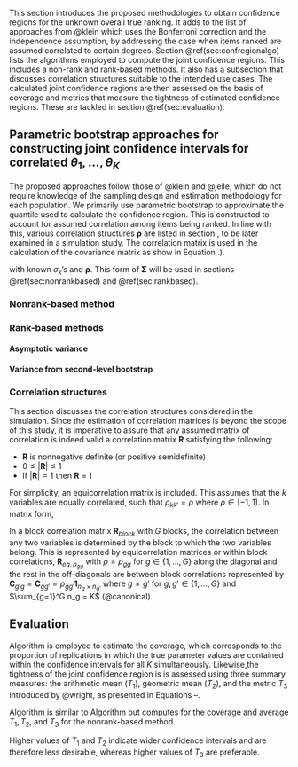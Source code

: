 This section introduces the proposed methodologies to obtain confidence regions for the unknown overall true ranking. It adds to the list of approaches from @klein which uses the Bonferroni correction and the independence assumption, by addressing the case when items ranked are assumed correlated to certain degrees. Section \@ref(sec:confregionalgo) lists the algorithms employed to compute the joint confidence regions. This includes a non-rank and rank-based methods. It also has a subsection that discusses correlation structures suitable to the intended use cases. The calculated joint confidence regions are then assessed on the basis of coverage and metrics that measure the tightness of estimated confidence regions. These are tackled in section \@ref(sec:evaluation).

## Parametric bootstrap approaches for constructing joint confidence intervals for correlated $\theta_1, \dots, \theta_K$ {#sec:confregionalgo}

The proposed approaches follow those of @klein and @jelle, which do not require knowledge of the sampling design and estimation methodology for each population. We primarily use parametric bootstrap to approximate the quantile used to calculate the confidence region. This is constructed to account for assumed correlation among items being ranked. In line with this, various correlation structures $\boldsymbol{\rho}$ are listed in section \ref{sec:corrstructures}, to be later examined in a simulation study. The correlation matrix is used in the calculation of the covariance matrix as show in Equation \ref{eq:sigma_matrix}.).

\begin{equation}
  \boldsymbol{\Sigma} = \boldsymbol{\Delta}^{1/2} \boldsymbol{\rho} \boldsymbol{\Delta}^{1/2}; \quad \boldsymbol{\Delta} = \text{diag} \left\{ \sigma^2_1, \sigma^2_2, \dots, \sigma^2_K \right\}
  \label{eq:sigma_matrix}
\end{equation} with known $\sigma_k$'s and $\boldsymbol{\rho}$. This form of $\boldsymbol{\Sigma}$ will be used in sections \@ref(sec:nonrankbased) and \@ref(sec:rankbased).

### Nonrank-based method {#sec:nonrankbased}

\begin{algorithm}[H]
    \caption{Computation of Joint Confidence Region} 
    \label{alg:nonrank_ci}
    Let the data be represented by $\boldsymbol{\hat \theta} = \left( \hat \theta_1, \hat \theta_2, \dots, \hat \theta_K \right)'$ and suppose that $\boldsymbol{\Sigma}$ is known
    \begin{algorithmic}[1]
        \For {$b = 1, 2, \dots, B$}
                \State Generate $\boldsymbol{\hat\theta}^*_b \sim N_K \left( \boldsymbol{\hat\theta}, \boldsymbol{\Sigma}\right)$ and write $\boldsymbol{\hat\theta}^*_b = \left( \hat\theta^*_{b1}, \hat\theta^*_{b2}, \dots, \hat\theta^*_{bK} \right)' $
                \State Compute $t^*_b = \underset{1 \leq k \leq K}{\max} \Bigg| \frac{\hat\theta^*_{bk} - \hat\theta^*_{k}}{\sigma_k} \Bigg|$
        \EndFor
        \State Compute the $\left(1-\alpha\right)$-sample quantile of $t^*_1, t^*_2, \dots, t^*_B$, call this $\hat{t}$.
        \State The joint confidence region of $\theta_1, \theta_2, \dots, \theta_K$ is given by 
        \Statex \begin{minipage}{\linewidth}
    \centering
$\mathfrak{R} = \left[ \hat\theta_1 \pm \hat t \times \sigma_1  \right] \times \left[ \hat\theta_2 \pm \hat t \times \sigma_2  \right] \times \dots \times \left[ \hat\theta_K \pm \hat t \times \sigma_K  \right]$
    \end{minipage}
    \end{algorithmic} 
\end{algorithm}

### Rank-based methods {#sec:rankbased}

\FloatBarrier

#### Asymptotic variance

\begin{algorithm}[H]
    \caption{Computation of Joint Confidence Region} 
    \label{alg:rank_asymp}
    Let the data consist of $\boldsymbol{\hat{\theta}} = \left( {\hat\theta_1, \hat\theta_2, \dots, \hat\theta_K} \right)$ and suppose $\boldsymbol{\Sigma}$
    \begin{algorithmic}[1]
    \For {$b = 1, 2, \dots, B$}
        \State \begin{minipage}[t]{\dimexpr\linewidth-\algorithmicindent}
            Generate $\boldsymbol{\hat\theta}^*_b = \left( \hat{\theta}^*_{b1}, \hat{\theta}^*_{b2}, \dots, \hat{\theta}^*_{bK} \right)' \sim N_K \left( \boldsymbol{\hat \theta}, \boldsymbol {\Sigma} \right)$ and let $\hat{\theta}_{b(1)}, \hat{\theta}_{b(2)}, \dots, \hat{\theta}_{b(K)}$ be the corresponding ordered values 
        \end{minipage}
        \State \begin{minipage}[t]{\dimexpr\linewidth-\algorithmicindent}
            Compute $\hat\sigma^*_{b(k)} = \sqrt{\text{kth ordered value among} \ \left\{ \hat{\theta}^{*2}_{b1} + \sigma_1^2, \hat{\theta}^{*2}_{b2} + \sigma_2^2, \dots, \hat{\theta}^{*2}_{bK} + \sigma_K^2 \right\} - \hat {\theta}^{*2}_{(k)}}$
        \end{minipage}
        \State Compute $t^*_b = \underset{1 \leq k \leq K}{\max} \Bigg| \frac{\hat\theta^*_{b(k)} - \hat\theta^*_{k}}{\sigma^*_{b(k)}} \Bigg|$
    \EndFor
    \State Compute the $\left(1-\alpha\right)$-sample quantile of $t^*_1, t^*_2, \dots, t^*_B$, call this $\hat{t}$.
    \State The joint confidence region of $\theta_{(1)}, \theta_{(2)}, \dots, \theta_{(K)}$ is given by
        \Statex \begin{minipage}{\linewidth}
        \centering
        $\mathfrak{R} = \left[ \hat\theta_{(1)} \pm \hat t \times \hat\sigma_{(1)}  \right] \times \left[ \hat\theta_{(2)} \pm \hat t \times \hat\sigma_{(2)}  \right] \times \dots \times \left[ \hat\theta_{(K)} \pm \hat t \times \hat\sigma_{(K)}  \right]$
        \end{minipage}
        where $\hat \sigma_{(k)}$ is computed as
        \Statex \begin{minipage}{\linewidth}
    \centering
$\hat\sigma_{(k)} = \sqrt{\text{kth ordered value among} \ \left\{ \hat{\theta}^{2}_{1} + \sigma_1^2, \hat{\theta}^{2}_{2} + \sigma_2^2, \dots, \hat{\theta}^{2}_{K} + \sigma_K^2 \right\} - \hat {\theta}^{2}_{(k)}}$
\end{minipage}
    \end{algorithmic} 
\end{algorithm}

\FloatBarrier

#### Variance from second-level bootstrap

\begin{algorithm}[H]
    \caption{Computation of Joint Confidence Region} 
    \label{alg:rank_secondlevelbs}
    \begin{algorithmic}[1]
        \For {$b = 1, 2, \dots, B$}
            \State \begin{minipage}[t]{\dimexpr\linewidth-\algorithmicindent} 
                Generate $\hat{\boldsymbol{\theta}}^*_b = \left( \hat{\theta}^*_{b1}, \hat{\theta}^*_{b2}, \dots, \hat{\theta}^*_{bK} \right)' \sim N_K \left( \hat{\boldsymbol{\theta}}, \boldsymbol {\Sigma} \right)$ and let $\hat{\theta}_{b(1)}^*, \hat{\theta}_{b(2)}^*, \dots, \hat{\theta}_{b(K)}^*$ be the corresponding ordered values of $\hat{\theta}_{b1}^*, \hat{\theta}_{b2}^*, \dots, \hat{\theta}_{bK}^*$
            \end{minipage}
            \For {$c = 1, 2, \dots, C$}
                \State \begin{minipage}[t]{\dimexpr\linewidth-\algorithmicindent} Generate $\hat{\boldsymbol{\theta}}^{**}_{bc} = \left( \hat{\theta}^{**}_{bc1}, \hat{\theta}^{**}_{bc2}, \dots, \hat{\theta}^{**}_{bcK} \right) \sim N_K \left( \hat{\boldsymbol{\theta}}_b^*, \boldsymbol {\Sigma} \right)$ and let $\hat{\theta}^{**}_{bc(1)}, \hat{\theta}^{**}_{bc(2)}, \dots, \hat{\theta}^{**}_{bc(K)}$ be the corresponding ordered values of $\hat{\theta}_{b1}^*, \hat{\theta}_{b2}^*, \dots, \hat{\theta}_{bK}^*$
                \end{minipage}
                \State Compute
                    $\displaystyle \hat{\sigma}^*_{b(k)} = \frac{\sum^C_{c=1} \left( \hat \theta^{**}_{bc(k)} - \bar {\hat\theta}^{**}_{b \cdot (k)} \right)^2}{C-1}; \quad \bar {\hat\theta}^{**}_{b\cdot(k)} = \frac{1}{C} \sum^C_{c=1} {\hat\theta}^{**}_{bc(k)}$
                \EndFor
        \State Compute
                    $t_b^* = \underset{1 \leq k <K}{\max} \Bigg \lvert \frac{\hat{\theta}^*_{b(k)}-\hat{\theta}_{(k)}}{\hat \sigma ^* _{b(k)}} \Bigg \rvert$
        \EndFor
        \State Compute the $\left( 1-\alpha \right)$-sample quantile of $t^*_1, t^*_1, \dots, t^*_B$, call this $\hat t$.
        \State The joint confidence region of $\theta_{(1)}, \theta_{(2)}, \dots, \theta_{(K)}$ is
            \Statex \begin{minipage}{\linewidth}
            \centering
            $\mathfrak{R} = \left[ \hat\theta_{(1)} \pm \hat t \times \hat\sigma_{(1)}  \right] \times \left[ \hat\theta_{(2)} \pm \hat t \times \hat\sigma_{(2)}  \right] \times \dots \times \left[ \hat\theta_{(K)} \pm \hat t \times \hat\sigma_{(K)}  \right]$
        \end{minipage}
        where $\hat \sigma_{(k)}$ is computed as
        \Statex \begin{minipage}{\linewidth}
    \centering
$\displaystyle \hat \sigma_{(k)} = \frac{\sum^B_{b=1} \left( \hat \theta^*_{b(k)} - \bar {\hat\theta}^*_{\cdot (k)} \right)^2}{B-1}; \quad \bar {\hat\theta}^*_{\cdot(k)} = \frac{1}{B} \sum^B_{b=1} {\hat\theta}^*_{b(k)}$
\end{minipage}
    \end{algorithmic} 
\end{algorithm}

### Correlation structures {#sec:corrstructures}

This section discusses the correlation structures considered in the simulation. Since the estimation of correlation matrices is beyond the scope of this study, it is imperative to assure that any assumed matrix of correlation is indeed valid a correlation matrix $\mathbf{R}$ satisfying the following: 

- $\mathbf{R}$ is nonnegative definite (or positive semidefinite)
- $0 \leq \lvert\mathbf{R}\rvert \leq 1$
- If $\lvert\mathbf{R}\rvert = 1$ then $\mathbf{R} = \mathbf{I}$


For simplicity, an equicorrelation matrix is included. This assumes that the $k$ variables are equally correlated, such that $\rho_{kk'}=\rho$ where $\rho \in [-1,1]$. In matrix form,

\begin{equation}
  \mathbf{R}_{eq} = \left( 1-\rho \right) \mathbf{I}_K + \rho \boldsymbol{1}_K \boldsymbol{1}'_K = 
\begin{bmatrix}
1 & \rho & \cdots & \rho \\
\rho & 1 & \cdots & \rho \\
\vdots & \vdots & \ddots & \vdots \\
\rho & \rho & \cdots & 1
\end{bmatrix}_{K \times K}
  \label{eq:equicorrelation}
\end{equation}

In a block correlation matrix $\mathbf{R}_{block}$ with $G$ blocks, the correlation between any two variables is determined by the block to which the two variables belong. This is represented by equicorrelation matrices or within block correlations, $\mathbf{R}_{eq, \rho_{gg}}$ with $\rho=\rho_{gg}$ for $g\in\{1, \dots, G\}$ along the diagonal and the rest in the off-diagonals are between block correlations represented by $\mathbf{C}_{g'g} = \mathbf{C}_{gg'} = \rho_{gg'}\mathbf{1}_{n_g \times n_{g'}}$ where $g\neq g'$ for $g,g'\in\{1, \dots, G\}$ and $\sum_{g=1}^G n_g = K$ (@canonical). 

\begin{equation}
  \mathbf{R}_{block} = 
\begin{bmatrix}
\mathbf{R}_{eq,\rho_{11}} & \mathbf{C}_{12} & \cdots & \mathbf{C}_{1G} \\
\mathbf{C}_{11} & \mathbf{R}_{eq,\rho_{22}} & \cdots & \mathbf{C}_{2G} \\
\vdots & \vdots & \ddots & \vdots \\
\mathbf{C}_{G1} & \mathbf{C}_{G2} & \cdots & \mathbf{R}_{eq,\rho_{GG}}
\end{bmatrix}_{K \times K}
  \label{eq:blockcorrelation}
\end{equation}

## Evaluation {#sec:evaluation}

Algorithm \ref{alg:parametricbs_cov} is employed to estimate the coverage, which corresponds to the proportion of replications in which the true parameter values are contained within the confidence intervals for all $K$ simultaneously. Likewise,the tightness of the joint confidence region is is assessed using three summary measures: the arithmetic mean ($T_1$), geometric mean ($T_2$), and the metric $T_3$ introduced by @wright, as presented in Equations \ref{eq:t1}–\ref{eq:t3}.

Algorithm \ref{alg:nonrank_cov} is similar to Algorithm \ref{alg:parametricbs_cov} but computes for the coverage and average $T_1, T_2,$ and $T_3$ for the nonrank-based method.

\begin{algorithm}[H]
    \caption{Computation of Coverage Probability for Nonrank-based Method} 
    \label{alg:nonrank_cov}
    For given values of $\theta_1, \theta_2, \dots, \theta_K$ and $\boldsymbol{\Sigma}$
    \begin{algorithmic}[1] % Start algorithmic block
            \For {$\text{replications} = 1, 2, \dots, 5000$}
            \State Generate $\boldsymbol{\hat\theta} \sim N_K(\boldsymbol{\theta}, \boldsymbol{\Sigma})$
            \State Compute the rectangular confidence region $\mathfrak{R}$ using Algorithm \ref{alg:nonrank_ci}.
            \State Check if $\left( \theta_1, \theta_2, \dots, \theta_K\right) \in \mathfrak{R}$ and compute $T_1, T_2$, and $T_3$.
        \EndFor
    \State Compute the proportion of times that the condition in step 4 is satisfied and the average of $T_1, T_2$, and $T_3$.
    \end{algorithmic} % End algorithmic block
\end{algorithm}

\begin{equation}
  T_1 = \frac{1}{K} \sum^K_{k=1} \Big | \Lambda_{Ok} \Big|
  \label{eq:t1}
\end{equation} \begin{equation}
  T_2 = \prod^K_{k=1} \Big | \Lambda_{Ok} \Big|
  \label{eq:t2}
\end{equation}

\begin{equation}
  T_3 = 1 - \frac{K + \sum^K_{k=1} \big | \Lambda_{Ok} \big|}{K^2}
  \label{eq:t3}
\end{equation} Higher values of $T_1$ and $T_2$ indicate wider confidence intervals and are therefore less desirable, whereas higher values of $T_3$ are preferable.

\begin{algorithm}[H]
    \caption{Computation of Coverage Probability for Parametric Bootstrap} 
    \label{alg:parametricbs_cov}
    For given values of $\boldsymbol{\Sigma}$ and $\theta_1, \theta_2, \dots, \theta_K$ with corresponding $\theta_{(1)}, \theta_{(2)}, \dots, \theta_{(K)}$
    \begin{algorithmic}[1] % Start algorithmic block
            \For {$\text{replications} = 1, 2, \dots, 5000$}
            \State Generate $\boldsymbol{\hat\theta} \sim N_K(\boldsymbol{\theta}, \boldsymbol{\Sigma})$
            \State Compute the rectangular confidence region $\mathfrak{R}$ using Algorithm \ref{alg:rank_asymp} and \ref{alg:rank_secondlevelbs}.
            \State Check if $\left( \theta_{(1)}, \theta_{(2)}, \dots, \theta_{(K)}\right) \in \mathfrak{R}$ and compute $T_1$, $T_2$, and $T_3$
        \EndFor
    \State Compute the proportion of times that the condition in step 4 is satisfied and the average of $T_1, T_2$, and $T_3$.
    \end{algorithmic} % End algorithmic block
\end{algorithm}
